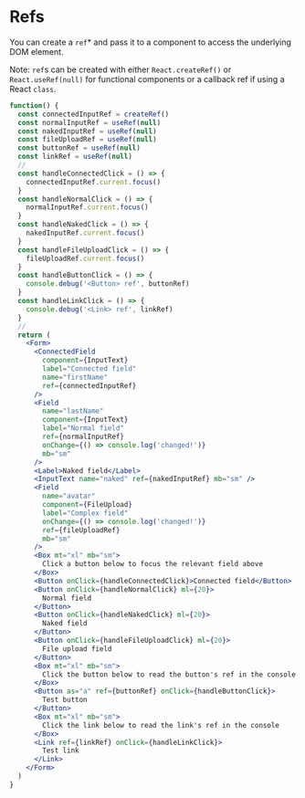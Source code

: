 # Refs

You can create a `ref`\* and pass it to a component to access the underlying DOM element.

Note: `ref`s can be created with either `React.createRef()` or `React.useRef(null)` for functional components or a callback ref if using a React `class`.

```jsx
function() {
  const connectedInputRef = createRef()
  const normalInputRef = useRef(null)
  const nakedInputRef = useRef(null)
  const fileUploadRef = useRef(null)
  const buttonRef = useRef(null)
  const linkRef = useRef(null)
  //
  const handleConnectedClick = () => {
    connectedInputRef.current.focus()
  }
  const handleNormalClick = () => {
    normalInputRef.current.focus()
  }
  const handleNakedClick = () => {
    nakedInputRef.current.focus()
  }
  const handleFileUploadClick = () => {
    fileUploadRef.current.focus()
  }
  const handleButtonClick = () => {
    console.debug('<Button> ref', buttonRef)
  }
  const handleLinkClick = () => {
    console.debug('<Link> ref', linkRef)
  }
  //
  return (
    <Form>
      <ConnectedField
        component={InputText}
        label="Connected field"
        name="firstName"
        ref={connectedInputRef}
      />
      <Field
        name="lastName"
        component={InputText}
        label="Normal field"
        ref={normalInputRef}
        onChange={() => console.log('changed!')}
        mb="sm"
      />
      <Label>Naked field</Label>
      <InputText name="naked" ref={nakedInputRef} mb="sm" />
      <Field
        name="avatar"
        component={FileUpload}
        label="Complex field"
        onChange={() => console.log('changed!')}
        ref={fileUploadRef}
        mb="sm"
      />
      <Box mt="xl" mb="sm">
        Click a button below to focus the relevant field above
      </Box>
      <Button onClick={handleConnectedClick}>Connected field</Button>
      <Button onClick={handleNormalClick} ml={20}>
        Normal field
      </Button>
      <Button onClick={handleNakedClick} ml={20}>
        Naked field
      </Button>
      <Button onClick={handleFileUploadClick} ml={20}>
        File upload field
      </Button>
      <Box mt="xl" mb="sm">
        Click the button below to read the button's ref in the console
      </Box>
      <Button as="a" ref={buttonRef} onClick={handleButtonClick}>
        Test button
      </Button>
      <Box mt="xl" mb="sm">
        Click the link below to read the link's ref in the console
      </Box>
      <Link ref={linkRef} onClick={handleLinkClick}>
        Test link
      </Link>
    </Form>
  )
}
```
